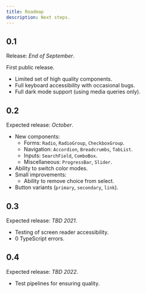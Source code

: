 ```yaml
---
title: Roadmap
description: Next steps.
---
```


## 0.1

Release: _End of September_.

First public release.

- Limited set of high quality components.
- Full keyboard accessibility with occasional bugs.
- Full dark mode support (using media queries only).

## 0.2

Expected release: _October_.

- New components:
  - Forms: `Radio`, `RadioGroup`, `CheckboxGroup`.
  - Navigation: `Accordion`, `Breadcrumbs`, `TabList`.
  - Inputs: `SearchField`, `ComboBox`.
  - Miscellaneous: `ProgressBar`, `Slider`.
- Ability to switch color modes.
- Small improvements:
  - Ability to remove choice from select.
- Button variants (`primary`, `secondary`, `link`).

## 0.3

Expected release: _TBD 2021_.

- Testing of screen reader accessibility.
- 0 TypeScript errors.

## 0.4

Expected release: _TBD 2022_.

- Test pipelines for ensuring quality.
